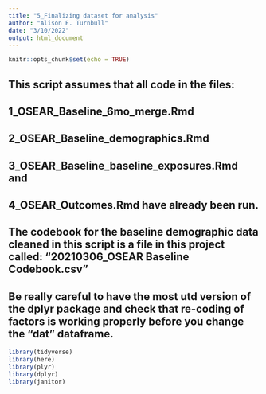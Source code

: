 ```yaml
---
title: "5_Finalizing dataset for analysis"
author: "Alison E. Turnbull"
date: "3/10/2022"
output: html_document
---
```


```r
knitr::opts_chunk$set(echo = TRUE)
```

## This script assumes that all code in the files:
##            1_OSEAR_Baseline_6mo_merge.Rmd  
##            2_OSEAR_Baseline_demographics.Rmd 
##            3_OSEAR_Baseline_baseline_exposures.Rmd and
##            4_OSEAR_Outcomes.Rmd have already been run.
## The codebook for the baseline demographic data cleaned in this script is a file in this project called: "20210306_OSEAR Baseline Codebook.csv"

## Be really careful to have the most utd version of the dplyr package and check that re-coding of factors is working properly before you change the "dat" dataframe. 

```r
library(tidyverse)
library(here)
library(plyr)
library(dplyr)
library(janitor)
```


```r

```

```r

```

```r

```

